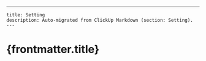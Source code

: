 ---
    title: Setting
    description: Auto-migrated from ClickUp Markdown (section: Setting).
    ---

# {frontmatter.title}



